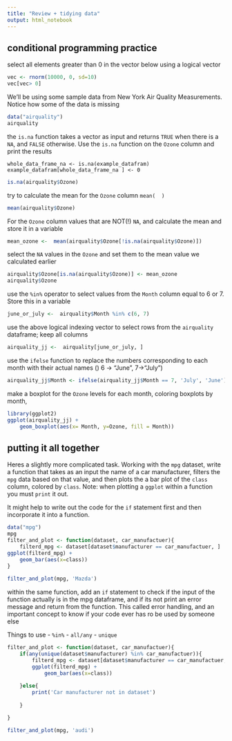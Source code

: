 ```yaml
---
title: "Review + tidying data"
output: html_notebook
---
```


## conditional programming practice


select all elements greater than 0 in the vector below using a logical vector

```r
vec <- rnorm(10000, 0, sd=10)
vec[vec> 0]
```

We'll be using some sample data from New York Air Quality Measurements. Notice how some of the data is missing

```r
data("airquality")
airquality
```

the `is.na` function takes a vector as input and returns `TRUE` when there is a `NA`, and `FALSE` otherwise. Use the `is.na` function on the `Ozone` column and print the results

```
whole_data_frame_na <- is.na(example_datafram)
example_datafram[whole_data_frame_na ] <- 0
```

```r
is.na(airquality$Ozone)
```


try to calculate the mean for the `Ozone` column 
`mean(  )` 
```r
mean(airquality$Ozone)
```


For the `Ozone` column values that are NOT(!) `NA`, and calculate the mean and store it in a variable

```r
mean_ozone <-  mean(airquality$Ozone[!is.na(airquality$Ozone)])

```

select the `NA` values in the `Ozone` and set them to the mean value we calculated earlier

```r
airquality$Ozone[is.na(airquality$Ozone)] <- mean_ozone
airquality$Ozone
```


use the `%in%` operator to select values from the `Month` column equal to 6 or 7. Store this in a variable

```r
june_or_july <-  airquality$Month %in% c(6, 7)
```

use the above logical indexing vector to select rows from the `airquality` dataframe; keep all columns 

```r
airquality_jj <-  airquality[june_or_july, ]
```

use the `ifelse` function to replace the numbers corresponding to each month with their actual names () 6 -> "June", 7->"July")

```r

airquality_jj$Month <- ifelse(airquality_jj$Month == 7, 'July', 'June')


```

make a boxplot for the `Ozone` levels for each month, coloring boxplots by month, 

```r

library(ggplot2)
ggplot(airquality_jj) + 
    geom_boxplot(aes(x= Month, y=Ozone, fill = Month))

```


## putting it all together 

Heres a slightly more complicated task.
Working with the `mpg` dataset, write a function that takes as an input the name of a car manufacturer, filters the `mpg` data based on that value, and then plots the a bar plot of the `class` column, colored by `class`. 
Note: when plotting a `ggplot` within a function you must `print` it out.

It might help to write out the code for the `if` statement first and then incorporate it into a function.

```r
data("mpg")
mpg
filter_and_plot <- function(dataset, car_manufactuer){
    filterd_mpg <- dataset[dataset$manufacturer == car_manufactuer, ] 
ggplot(filterd_mpg) + 
    geom_bar(aes(x=class))
}
    
filter_and_plot(mpg, 'Mazda')


```

within the same function, add an `if` statement to check if the input of the function actually is in the mpg dataframe, and if its not print an error message and return from the function. This called error handling, and an important concept to know if your code ever has ro be used by someone else 

Things to use
- `%in%`
- `all/any`
- `unique`

```r
filter_and_plot <- function(dataset, car_manufactuer){
    if(any(unique(dataset$manufacturer) %in% car_manufactuer)){
        filterd_mpg <- dataset[dataset$manufacturer == car_manufactuer, ] 
        ggplot(filterd_mpg) + 
            geom_bar(aes(x=class))
        
    }else{
        print('Car manufacturer not in dataset')
        
    }

}

filter_and_plot(mpg, 'audi')
    


```




